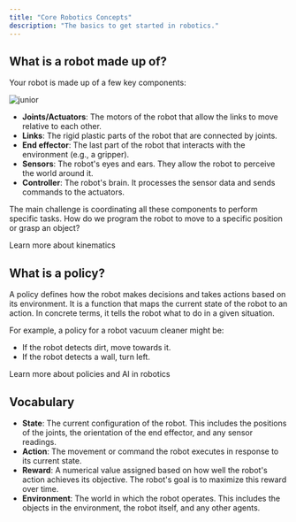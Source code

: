 ```yaml
---
title: "Core Robotics Concepts"
description: "The basics to get started in robotics."
---
```


## What is a robot made up of?

Your robot is made up of a few key components:

![junior](/assets/junior.jpg)

- **Joints/Actuators**: The motors of the robot that allow the links to move relative to each other.
- **Links**: The rigid plastic parts of the robot that are connected by joints.
- **End effector**: The last part of the robot that interacts with the environment (e.g., a gripper).
- **Sensors**: The robot's eyes and ears. They allow the robot to perceive the world around it.
- **Controller**: The robot's brain. It processes the sensor data and sends commands to the actuators.

The main challenge is coordinating all these components to perform specific tasks.
How do we program the robot to move to a specific position or grasp an object?

<Card icon="graduation-cap" title="Learn more" href="/learn/kinematics">
Learn more about kinematics
</Card>

## What is a policy?

A policy defines how the robot makes decisions and takes actions based on its environment. It is a function that maps the current state of the robot to an action. In concrete terms, it tells the robot what to do in a given situation.

For example, a policy for a robot vacuum cleaner might be:
- If the robot detects dirt, move towards it.
- If the robot detects a wall, turn left.

<Card icon="graduation-cap" title="Learn more" href="/learn/policies">
Learn more about policies and AI in robotics
</Card>

## Vocabulary

- **State**: The current configuration of the robot. This includes the positions of the joints, the orientation of the end effector, and any sensor readings.
- **Action**: The movement or command the robot executes in response to its current state.
- **Reward**: A numerical value assigned based on how well the robot's action achieves its objective. The robot's goal is to maximize this reward over time.
- **Environment**: The world in which the robot operates. This includes the objects in the environment, the robot itself, and any other agents.